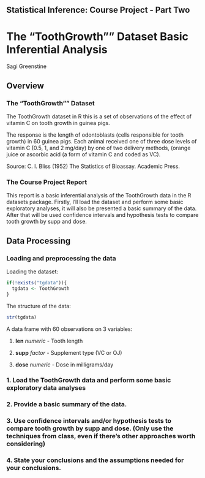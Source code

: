 
## Statistical Inference: Course Project - Part Two

# The "ToothGrowth"" Dataset Basic Inferential Analysis

Sagi Greenstine

## Overview

### The "ToothGrowth"" Dataset

The ToothGrowth dataset in R this is a set of observations of the effect of vitamin C on tooth growth in guinea pigs.

The response is the length of odontoblasts (cells responsible for tooth growth) in 60 guinea pigs. Each animal received one of three dose levels of vitamin C (0.5, 1, and 2 mg/day) by one of two delivery methods, (orange juice or ascorbic acid (a form of vitamin C and coded as VC).

Source: C. I. Bliss (1952) The Statistics of Bioassay. Academic Press.

### The Course Project Report

This report is a basic inferential analysis of the ToothGrowth data in the R datasets package. Firstly, I'll load the dataset and perform some basic exploratory analyses, it will also be presented a basic summary of the data. After that will be used confidence intervals and hypothesis tests to compare tooth growth by supp and dose. 

## Data Processing

### Loading and preprocessing the data

Loading the dataset:

```r
if(!exists("tgdata")){
  tgdata <- ToothGrowth
}
```

The structure of the data:

```r
str(tgdata)
```

A data frame with 60 observations on 3 variables:

1. **len**      *numeric*       - Tooth length

2. **supp**     *factor*        - Supplement type (VC or OJ)

3. **dose**	*numeric*       - Dose in milligrams/day

### 1. Load the ToothGrowth data and perform some basic exploratory data analyses

### 2. Provide a basic summary of the data.

### 3. Use confidence intervals and/or hypothesis tests to compare tooth growth by supp and dose. (Only use the techniques from class, even if there's other approaches worth considering)

### 4. State your conclusions and the assumptions needed for your conclusions.
